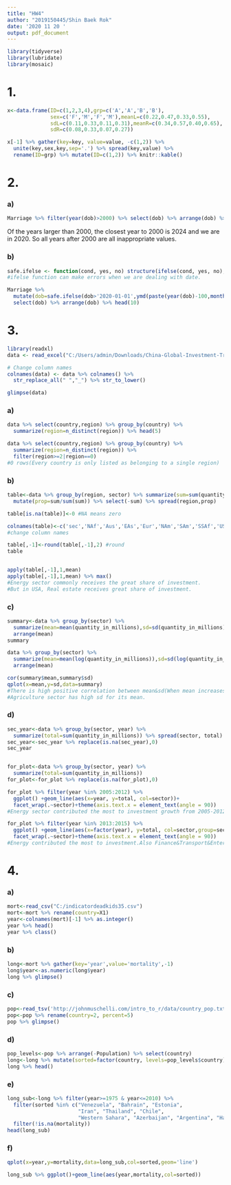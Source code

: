 ---
title: "HW4"
author: "2019150445/Shin Baek Rok"
date: '2020 11 20 '
output: pdf_document
---
```{r setup, include=FALSE}
library(tidyverse)
library(lubridate)
library(mosaic)
```


# 1.
```{r}
x<-data.frame(ID=c(1,2,3,4),grp=c('A','A','B','B'),
              sex=c('F','M','F','M'),meanL=c(0.22,0.47,0.33,0.55),
              sdL=c(0.11,0.33,0.11,0.31),meanR=c(0.34,0.57,0.40,0.65),
              sdR=c(0.08,0.33,0.07,0.27))

x[-1] %>% gather(key=key, value=value, -c(1,2)) %>%
  unite(key,sex,key,sep='.') %>% spread(key,value) %>% 
  rename(ID=grp) %>% mutate(ID=c(1,2)) %>% knitr::kable()

```
# 2.
### a)
```{r}
Marriage %>% filter(year(dob)>2000) %>% select(dob) %>% arrange(dob) %>% head()
```
Of the years larger than 2000, the closest year to 2000 is 2024 and we are in 2020. So all years after 2000 are all inappropriate values.

### b)
```{r}

safe.ifelse <- function(cond, yes, no) structure(ifelse(cond, yes, no), class = class(yes))
#ifelse function can make errors when we are dealing with date.

Marriage %>% 
  mutate(dob=safe.ifelse(dob>'2020-01-01',ymd(paste(year(dob)-100,month(dob),day(dob))),dob)) %>%
  select(dob) %>% arrange(dob) %>% head(10)
```


# 3.
```{r}
library(readxl)
data <- read_excel("C:/Users/admin/Downloads/China-Global-Investment-Tracker-2020-Spring-FINAL.xlsx",skip=5)

# Change column names
colnames(data) <- data %>% colnames() %>%
  str_replace_all(" ","_") %>% str_to_lower()

glimpse(data)
```


### a)
```{r}
data %>% select(country,region) %>% group_by(country) %>%
  summarize(region=n_distinct(region)) %>% head(5)

data %>% select(country,region) %>% group_by(country) %>%
  summarize(region=n_distinct(region)) %>% 
  filter(region>=2|region==0) 
#0 rows(Every country is only listed as belonging to a single region)
```


### b)
```{r}

table<-data %>% group_by(region, sector) %>% summarize(sum=sum(quantity_in_millions)) %>%
  mutate(prop=sum/sum(sum)) %>% select(-sum) %>% spread(region,prop)

table[is.na(table)]<-0 #NA means zero

colnames(table)<-c('sec','NAf','Aus','EAs','Eur','NAm','SAm','SSAf','USA','WAs')
#change column names

table[,-1]<-round(table[,-1],2) #round
table


apply(table[,-1],1,mean)
apply(table[,-1],1,mean) %>% max() 
#Energy sector commonly receives the great share of investment.
#But in USA, Real estate receives great share of investment.

```


### c)
```{r}
summary<-data %>% group_by(sector) %>%
  summarize(mean=mean(quantity_in_millions),sd=sd(quantity_in_millions)) %>% 
  arrange(mean)
summary

data %>% group_by(sector) %>%
  summarize(mean=mean(log(quantity_in_millions)),sd=sd(log(quantity_in_millions))) %>% 
  arrange(mean)

cor(summary$mean,summary$sd)
qplot(x=mean,y=sd,data=summary)
#There is high positive correlation between mean&sd(When mean increases, sd also increases.)
#Agriculture sector has high sd for its mean.

```



### d)
```{r}
sec_year<-data %>% group_by(sector, year) %>% 
  summarize(total=sum(quantity_in_millions)) %>% spread(sector, total) 
sec_year<-sec_year %>% replace(is.na(sec_year),0)
sec_year


for_plot<-data %>% group_by(sector, year) %>%
  summarize(total=sum(quantity_in_millions)) 
for_plot<-for_plot %>% replace(is.na(for_plot),0)

for_plot %>% filter(year %in% 2005:2012) %>% 
  ggplot() +geom_line(aes(x=year, y=total, col=sector))+
  facet_wrap(.~sector)+theme(axis.text.x = element_text(angle = 90))
#Energy sector contributed the most to investment growth from 2005-2012

```

```{r}
for_plot %>% filter(year %in% 2013:2015) %>% 
  ggplot() +geom_line(aes(x=factor(year), y=total, col=sector,group=sector))+
  facet_wrap(.~sector)+theme(axis.text.x = element_text(angle = 90))
#Energy contributed the most to investment.Also Finance&Transport&Entertainment has growth.

```



# 4.


### a)
```{r}
mort<-read_csv("C:/indicatordeadkids35.csv")
mort<-mort %>% rename(country=X1)
year<-colnames(mort)[-1] %>% as.integer()
year %>% head()
year %>% class()
```


### b)
```{r}
long<-mort %>% gather(key='year',value='mortality',-1)
long$year<-as.numeric(long$year)
long %>% glimpse()
```


### c)
```{r}
pop<-read_tsv('http://johnmuschelli.com/intro_to_r/data/country_pop.txt')
pop<-pop %>% rename(country=2, percent=5)
pop %>% glimpse()
```


### d)
```{r}
pop_levels<-pop %>% arrange(-Population) %>% select(country)
long<-long %>% mutate(sorted=factor(country, levels=pop_levels$country))
long %>% head()
```

### e)
```{r}
long_sub<-long %>% filter(year>=1975 & year<=2010) %>% 
  filter(sorted %in% c("Venezuela", "Bahrain", "Estonia",
                       "Iran", "Thailand", "Chile", 
                       "Western Sahara", "Azerbaijan", "Argentina", "Haiti")) %>% 
  filter(!is.na(mortality))
head(long_sub)
```


### f)
```{r}
qplot(x=year,y=mortality,data=long_sub,col=sorted,geom='line')

long_sub %>% ggplot()+geom_line(aes(year,mortality,col=sorted))
```